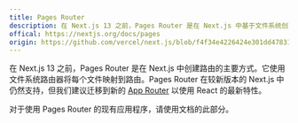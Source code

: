 ```yaml
---
title: Pages Router
description: 在 Next.js 13 之前，Pages Router 是在 Next.js 中基于文件系统创建路由的主要方式。
offical: https://nextjs.org/docs/pages
origin: https://github.com/vercel/next.js/blob/f4f34e4226424e301dd4783155c7a924a4a4a902/docs/03-pages/index.mdx
---
```


在 Next.js 13 之前，Pages Router 是在 Next.js 中创建路由的主要方式。它使用文件系统路由器将每个文件映射到路由。Pages Router 在较新版本的 Next.js 中仍然支持，但我们建议迁移到新的 [App Router](/docs/app) 以使用 React 的最新特性。

对于使用 Pages Router 的现有应用程序，请使用文档的此部分。